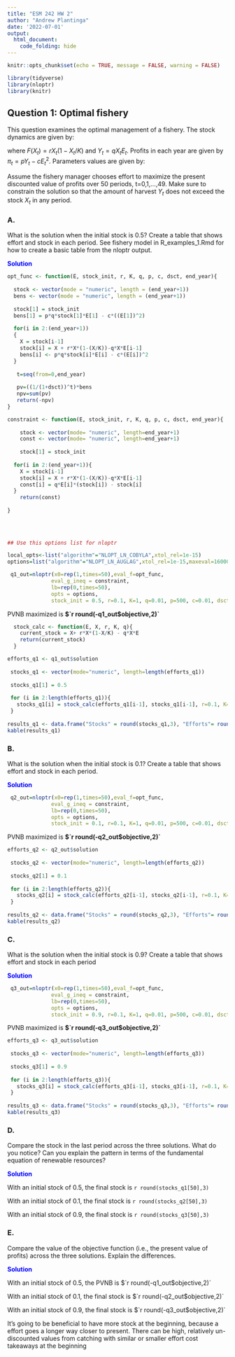 ```yaml
---
title: "ESM 242 HW 2"
author: "Andrew Plantinga"
date: '2022-07-01'
output: 
  html_document:
    code_folding: hide
---
```


```r
knitr::opts_chunk$set(echo = TRUE, message = FALSE, warning = FALSE)

library(tidyverse)
library(nloptr)
library(knitr)

```



## Question 1: Optimal fishery{.tabset}

This question examines the optimal management of a fishery. The stock dynamics are given by:

\begin{equation}
X_{t+1} = X_{t} + F(X_{t}) - Y_{t}
\end{equation}

where $F(X_{t})=rX_{t}(1-X_{t}/K)$ and $Y_t=qX_t E_t$.  Profits in each year are given by $\pi_t=pY_t-cE_t^2$.  Parameters values are given by:

\begin{equation}
\begin{aligned}
r& & 0.1\\
K& & 1 \\
q& & 0.01 \\
p& & 500 \\
c& & .01 \\
\delta& &0.05
\end{aligned}
\end{equation}

Assume the fishery manager chooses effort to maximize the present discounted value of profits over 50 periods, t=0,1,…,49.  Make sure to constrain the solution so that the amount of harvest $Y_{t}$ does not exceed the stock $X_{t}$ in any period.

### A.

What is the solution when the initial stock is 0.5?  Create a table that shows effort and stock in each period.  See fishery model in R_examples_1.Rmd for how to create a basic table from the nloptr output.

<span style="color: blue;">**Solution**</span>



```r

opt_func <- function(E, stock_init, r, K, q, p, c, dsct, end_year){
  
  stock <- vector(mode = "numeric", length = (end_year+1))
  bens <- vector(mode = "numeric", length = (end_year+1))
  
  stock[1] = stock_init
  bens[1] = p*q*stock[1]*E[1] - c*((E[1])^2)
  
  for(i in 2:(end_year+1))
  {
    X = stock[i-1]
    stock[i] = X + r*X*(1-(X/K))-q*X*E[i-1]
    bens[i] <- p*q*stock[i]*E[i] - c*(E[i])^2
  }
  
   t=seq(from=0,end_year)
  
   pv=((1/(1+dsct))^t)*bens
   npv=sum(pv)
   return(-npv)
}
```


```r
constraint <- function(E, stock_init, r, K, q, p, c, dsct, end_year){
  
    stock <- vector(mode= "numeric", length=end_year+1)
    const <- vector(mode= "numeric", length=end_year+1)
    
    stock[1] = stock_init
  
  for(i in 2:(end_year+1)){
    X = stock[i-1]
    stock[i] = X + r*X*(1-(X/K))-q*X*E[i-1]
    const[i] = q*E[i]*(stock[i]) - stock[i]
  }
    return(const)
  
}
  
  
  
```

```r

## Use this options list for nloptr

local_opts<-list("algorithm"="NLOPT_LN_COBYLA",xtol_rel=1e-15)
options=list("algorithm"="NLOPT_LN_AUGLAG",xtol_rel=1e-15,maxeval=16000,"local_opts"=local_opts)

 q1_out=nloptr(x0=rep(1,times=50),eval_f=opt_func,
              eval_g_ineq = constraint,
              lb=rep(0,times=50),
              opts = options, 
              stock_init = 0.5, r=0.1, K=1, q=0.01, p=500, c=0.01, dsct=0.05, end_year=49)


```
PVNB maximized is **$`r round(-q1_out$objective,2)`**


```r
  stock_calc <- function(E, X, r, K, q){
    current_stock = X+ r*X*(1-X/K) - q*X*E
    return(current_stock)
  }
```

```r
efforts_q1 <- q1_out$solution
 
 stocks_q1 <- vector(mode="numeric", length=length(efforts_q1))
 
 stocks_q1[1] = 0.5
 
 for (i in 2:length(efforts_q1)){
   stocks_q1[i] = stock_calc(efforts_q1[i-1], stocks_q1[i-1], r=0.1, K=1, q=0.01)
 }
  
results_q1 <- data.frame("Stocks" = round(stocks_q1,3), "Efforts"= round(efforts_q1,2)) 
kable(results_q1)
```



### B.

What is the solution when the initial stock is 0.1?  Create a table that shows effort and stock in each period.

<span style="color: blue;">**Solution**</span>


```r
 q2_out=nloptr(x0=rep(1,times=50),eval_f=opt_func,
              eval_g_ineq = constraint,
              lb=rep(0,times=50),
              opts = options, 
              stock_init = 0.1, r=0.1, K=1, q=0.01, p=500, c=0.01, dsct=0.05, end_year=49)
```

PVNB maximized is **$`r round(-q2_out$objective,2)`**

```r
efforts_q2 <- q2_out$solution
 
 stocks_q2 <- vector(mode="numeric", length=length(efforts_q2))
 
 stocks_q2[1] = 0.1
 
 for (i in 2:length(efforts_q2)){
   stocks_q2[i] = stock_calc(efforts_q2[i-1], stocks_q2[i-1], r=0.1, K=1, q=0.01)
 }
  
results_q2 <- data.frame("Stocks" = round(stocks_q2,3), "Efforts"= round(efforts_q2,2)) 
kable(results_q2)
```


### C.

What is the solution when the initial stock is 0.9?  Create a table that shows effort and stock in each period

<span style="color: blue;">**Solution**</span>


```r
 q3_out=nloptr(x0=rep(1,times=50),eval_f=opt_func,
              eval_g_ineq = constraint,
              lb=rep(0,times=50),
              opts = options, 
              stock_init = 0.9, r=0.1, K=1, q=0.01, p=500, c=0.01, dsct=0.05, end_year=49)
```

PVNB maximized is **$`r round(-q3_out$objective,2)`**

```r
efforts_q3 <- q3_out$solution
 
 stocks_q3 <- vector(mode="numeric", length=length(efforts_q3))
 
 stocks_q3[1] = 0.9
 
 for (i in 2:length(efforts_q3)){
   stocks_q3[i] = stock_calc(efforts_q3[i-1], stocks_q3[i-1], r=0.1, K=1, q=0.01)
 }
  
results_q3 <- data.frame("Stocks" = round(stocks_q3,3), "Efforts"= round(efforts_q3,2)) 
kable(results_q3)


```

### D.

Compare the stock in the last period across the three solutions.  What do you notice?  Can you explain the pattern in terms of the fundamental equation of renewable resources?

<span style="color: blue;">**Solution**</span>

With an initial stock of 0.5, the final stock is `r round(stocks_q1[50],3)`

With an initial stock of 0.1, the final stock is `r round(stocks_q2[50],3)`

With an initial stock of 0.9, the final stock is `r round(stocks_q3[50],3)`



### E.

Compare the value of the objective function (i.e., the present value of profits) across the three solutions.  Explain the differences.  

<span style="color: blue;">**Solution**</span>


With an initial stock of 0.5, the PVNB is $`r round(-q1_out$objective,2)`

With an initial stock of 0.1, the final stock is $`r round(-q2_out$objective,2)`

With an initial stock of 0.9, the final stock is $`r round(-q3_out$objective,2)`

It's going to be beneficial to have more stock at the beginning, because a effort goes a longer way closer to present. There can be high, relatively un-discounted values from catching with similar or smaller effort cost takeaways at the beginning